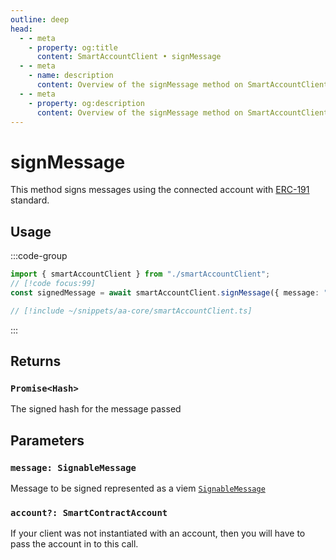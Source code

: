 ```yaml
---
outline: deep
head:
  - - meta
    - property: og:title
      content: SmartAccountClient • signMessage
  - - meta
    - name: description
      content: Overview of the signMessage method on SmartAccountClient
  - - meta
    - property: og:description
      content: Overview of the signMessage method on SmartAccountClient
---
```


# signMessage

This method signs messages using the connected account with [ERC-191](https://eips.ethereum.org/EIPS/eip-191) standard.

## Usage

:::code-group

```ts [example.ts]
import { smartAccountClient } from "./smartAccountClient";
// [!code focus:99]
const signedMessage = await smartAccountClient.signMessage({ message: "msg" });
```

```ts [smartAccountClient.ts]
// [!include ~/snippets/aa-core/smartAccountClient.ts]
```

:::

## Returns

### `Promise<Hash>`

The signed hash for the message passed

## Parameters

### `message: SignableMessage`

Message to be signed represented as a viem [`SignableMessage`](https://viem.sh/docs/actions/wallet/signMessage.html#signmessage)

### `account?: SmartContractAccount`

If your client was not instantiated with an account, then you will have to pass the account in to this call.

